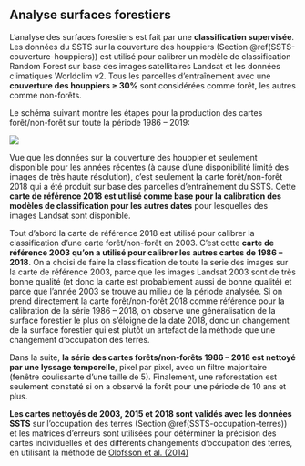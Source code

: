 
## Analyse surfaces forestiers {#NERF-analyse-FCC}

L'analyse des surfaces forestiers est fait par une **classification supervisée**. Les données du SSTS sur la couverture des houppiers (Section \@ref(SSTS-couverture-houppiers)) est utilisé pour calibrer un modèle de classification Random Forest sur base des images satellitaires Landsat et les données climatiques Worldclim v2. Tous les parcelles d'entraînement avec une **couverture des houppiers ≥ 30%** sont considérées comme forêt, les autres comme non-forêts. 

Le schéma suivant montre les étapes pour la production des cartes forêt/non-forêt sur toute la période 1986 -- 2019:

![](images/FCC-Schema.png)

Vue que les données sur la couverture des houppier et seulement disponible pour les années récentes (à cause d'une disponibilité limité des images de très haute résolution), c'est seulement la carte forêt/non-forêt 2018 qui a été produit sur base des parcelles d'entraînement du SSTS. Cette **carte de référence 2018 est utilisé comme base pour la calibration des modèles de classification pour les autres dates** pour lesquelles des images Landsat sont disponible.

Tout d'abord la carte de référence 2018 est utilisé pour calibrer la classification d'une carte forêt/non-forêt en 2003. C'est cette **carte de référence 2003 qu'on a utilisé pour calibrer les autres cartes de 1986 -- 2018**. On a choisi de faire la classification de toute la serie des images sur la carte de référence 2003, parce que les images Landsat 2003 sont de très bonne qualité (et donc la carte est probablement aussi de bonne qualité) et parce que l'année 2003 se trouve au milieu de la période analysée. Si on prend directement la carte forêt/non-forêt 2018 comme référence pour la calibration de la série 1986 -- 2018, on observe une généralisation de la surface forestier le plus on s'éloigne de la date 2018, donc un changement de la surface forestier qui est plutôt un artefact de la méthode que une changement d'occupation des terres.

Dans la suite, **la série des cartes forêts/non-forêts 1986 -- 2018 est nettoyé par une lyssage temporelle**, pixel par pixel, avec un filtre majoritaire (fenêtre coulissante d'une taille de 5). Finalement, une reforestation est seulement constaté si on a observé la forêt pour une période de 10 ans et plus.

**Les cartes nettoyés de 2003, 2015 et 2018 sont validés avec les données SSTS** sur l'occupation des terres (Section \@ref(SSTS-occupation-terres)) et les matrices d'erreurs sont utilisées pour détérminer la précision des cartes individuelles et des différents changements d'occupation des terres, en utilisant la méthode de [Olofsson et al. (2014)](https://www.sciencedirect.com/science/article/abs/pii/S0034425714000704)









